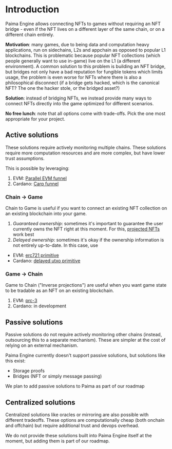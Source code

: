 
# Introduction

Paima Engine allows connecting NFTs to games without requiring an NFT bridge - even if the NFT lives on a different layer of the same chain, or on a different chain entirely.

**Motivation**: many games, due to being data and computation heavy applications, run on sidechains, L2s and appchain as opposed to popular L1 blockchains. This is problematic because popular NFT collections (which people generally want to use in-game) live on the L1 (a different environment). A common solution to this problem is building an NFT bridge, but bridges not only have a bad reputation for fungible tokens which limits usage, the problem is even worse for NFTs where there is also a philosophical disconnect (if a bridge gets hacked, which is the canonical NFT? The one the hacker stole, or the bridged asset?)

**Solution**: instead of bridging NFTs, we instead provide many ways to connect NFTs directly into the game optimized for different scenarios.

**No free lunch**: note that all options come with trade-offs. Pick the one most appropriate for your project.

## Active solutions

These solutions require actively monitoring multiple chains. These solutions require more computation resources and are more complex, but have lower trust assumptions.

This is possible by leveraging:
1. EVM: [Parallel EVM funnel](../../100-state-machine/300-react-to-events/3-funnel-types/500-parallel-evm-funnel.mdx)
2. Cardano: [Carp funnel](../../100-state-machine/300-react-to-events/3-funnel-types/500-carp-funnel.md)

### Chain → Game

Chain to Game is useful if you want to connect an existing NFT collection on an existing blockchain into your game.

1. *Guaranteed ownership*: sometimes it's important to guarantee the user currently owns the NFT right at this moment. For this, [projected NFTs](./2-projected-nfts/1-basics.mdx) work best
2. *Delayed ownership*: sometimes it's okay if the ownership information is not entirely up-to-date. In this case, use
- EVM: [erc721 primitive](../../100-state-machine/300-react-to-events/10-primitive-catalogue/10-evm/3-ERC721.md)
- Cardano: [delayed utxo primitive](../../100-state-machine/300-react-to-events/10-primitive-catalogue/20-cardano/20-delayed-state.md)

### Game → Chain

Game to Chain ("Inverse projections") are useful when you want game state to be tradable as an NFT on an existing blockchain.

1. EVM: [prc-3](../../20000-PRCs/prc-3.md)
2. Cardano: in development

## Passive solutions

Passive solutions do not require actively monitoring other chains (instead, outsourcing this to a separate mechanism). These are simpler at the cost of relying on an external mechanism.

Paima Engine currently doesn't support passive solutions, but solutions like this exist:
- Storage proofs
- Bridges (NFT or simply message passing)

We plan to add passive solutions to Paima as part of our roadmap

## Centralized solutions

Centralized solutions like oracles or mirroring are also possible with different tradeoffs. These options are computationally cheap (both onchain and offchain) but require additional trust and devops overhead.

We do not provide these solutions built into Paima Engine itself at the moment, but adding them is part of our roadmap.

